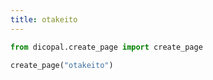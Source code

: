 ```yaml
---
title: otakeito
---
```



```python
from dicopal.create_page import create_page

create_page("otakeito")
```
